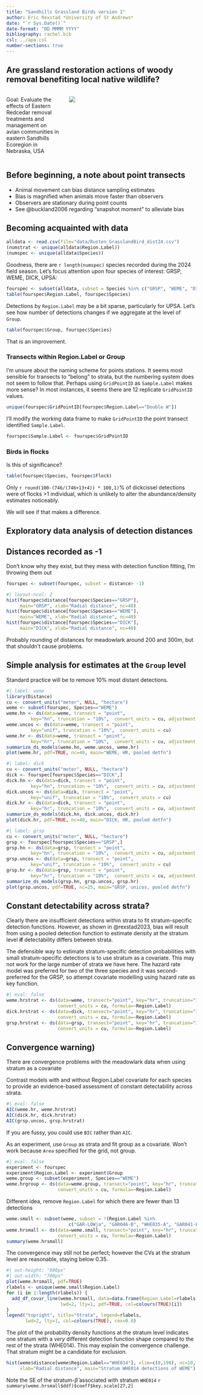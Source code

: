 ```yaml
---
title: "Sandhills Grassland Birds version 1"
author: Eric Rexstad *University of St Andrews*
date: "`r Sys.Date()`"
date-format: "DD MMMM YYYY"
bibliography: rachel.bib
csl: ../apa.csl
number-sections: true
---
```


## Are grassland restoration actions of woody removal benefiting local native wildlife?

:::: {.columns}

::: {.column width='30%'}
Goal: Evaluate the effects of Eastern Redcedar removal treatments and management on avian communities in eastern Sandhills Ecoregion in Nebraska, USA

:::

::: {.column width='70%'}
![](studyarea.png)
:::

::::

:::{.callout-caution collapse=false appearance='default' icon=true}
## Before beginning, a note about point transects
- Animal movement can bias distance sampling estimates 
- Bias is magnified when animals move faster than observers
- Observers are stationary during point counts
- See @buckland2006 regarding "snapshot moment" to alleviate bias
:::

## Becoming acquainted with data

```r
alldata <- read.csv(file="data/Rusten_GrasslandBird_dist24.csv")
(numstrat <- unique(alldata$Region.Label))
(numspec <- unique(alldata$Species))
```

Goodness, there are `r length(numspec)` species recorded during the 2024 field season. Let's focus attention upon four species of interest: GRSP, WEME, DICK, UPSA:

```r
fourspec <- subset(alldata, subset = Species %in% c("GRSP", "WEME", "DICK", "UPSA"))
table(fourspec$Region.Label, fourspec$Species)
```

Detections by `Region.Label` may be a bit sparse, particularly for UPSA. Let's see how number of detections changes if we aggregate at the level of `Group`.

```r
table(fourspec$Group, fourspec$Species)
```

That is an improvement.

### Transects within Region.Label or Group

I'm unsure about the naming scheme for points stations. It seems most sensible for transects to "belong" to strata, but the numbering system does not seem to follow that. Perhaps using `GridPointID` as `Sample.Label` makes more sense? In most instances, it seems there are 12 replicate `GridPointID` values.

```r
unique(fourspec$GridPointID[fourspec$Region.Label=="Double W"])
```

I'll modify the working data frame to make `GridPointID` the point transect identified `Sample.Label`.

```r
fourspec$Sample.Label <- fourspec$GridPointID
```


### Birds in flocks

Is this of significance?

```r
table(fourspec$Species, fourspec$Flock)
```

Only `r round(100-(746/(746+13+4)) * 100,1)`\% of dickcissel detections were of flocks >1 individual, which is unlikely to alter the abundance/density estimates noticeably. 

We will see if that makes a difference.

## Exploratory data analysis of detection distances

:::{.callout-caution collapse=false appearance='default' icon=true}
## Distances recorded as -1
Don't know why they exist, but they mess with detection function fitting, I'm throwing them out
:::

```r
fourspec <- subset(fourspec, subset = distance> -1)
```


```r
#| layout-ncol: 2
hist(fourspec$distance[fourspec$Species=="GRSP"], 
     main="GRSP", xlab="Radial distance", nc=40)
hist(fourspec$distance[fourspec$Species=="WEME"], 
     main="WEME", xlab="Radial distance", nc=40)
hist(fourspec$distance[fourspec$Species=="DICK"], 
     main="DICK", xlab="Radial distance", nc=40)
```

Probably rounding of distances for meadowlark around 200 and 300m, but that shouldn't cause problems.

## Simple analysis for estimates at the `Group` level

Standard practice will be to remove 10% most distant detections.

```r
#| label: weme
library(Distance)
cu <- convert_units("meter", NULL, "hectare")
weme <- subset(fourspec, Species=="WEME")
weme.hn <- ds(data=weme, transect = "point",
         key="hn", truncation = "10%",  convert_units = cu, adjustment = "herm")
weme.uncos <- ds(data=weme, transect = "point",
         key="unif", truncation = "10%",  convert_units = cu)
weme.hr <- ds(data=weme, transect = "point",
         key="hr", truncation = "10%",  convert_units = cu, adjustment = "poly")
summarize_ds_models(weme.hn, weme.uncos, weme.hr)
plot(weme.hr, pdf=TRUE, nc=40, main="WEME, HR, pooled detfn")
```


```r
#| label: dick
cu <- convert_units("meter", NULL, "hectare")
dick <- fourspec[fourspec$Species=="DICK",]
dick.hn <- ds(data=dick, transect = "point",
         key="hn", truncation = "10%",  convert_units = cu, adjustment = "herm")
dick.uncos <- ds(data=dick, transect = "point",
         key="unif", truncation = "10%",  convert_units = cu)
dick.hr <- ds(data=dick, transect = "point",
         key="hr", truncation = "10%",  convert_units = cu, adjustment = "poly")
summarize_ds_models(dick.hn, dick.uncos, dick.hr)
plot(dick.hr, pdf=TRUE, nc=40, main="DICK, HR, pooled detfn")
```

```r
#| label: grsp
cu <- convert_units("meter", NULL, "hectare")
grsp <- fourspec[fourspec$Species=="GRSP",]
grsp.hn <- ds(data=grsp, transect = "point",
         key="hn", truncation = "10%",  convert_units = cu, adjustment = "herm")
grsp.uncos <- ds(data=grsp, transect = "point",
         key="unif", truncation = "10%",  convert_units = cu)
grsp.hr <- ds(data=grsp, transect = "point",
         key="hr", truncation = "10%",  convert_units = cu, adjustment = "poly")
summarize_ds_models(grsp.hn, grsp.uncos, grsp.hr)
plot(grsp.uncos, pdf=TRUE, nc=25, main="GRSP, unicos, pooled detfn")
```

## Constant detectability across strata?

Clearly there are insufficient detections within strata to fit stratum-specific detection functions. However, as shown in @rexstad2023, bias will result from using a pooled detection function to estimate density at the stratum level **if** detectability differs between strata.  

The defensible way to estimate stratum-specific detection probabilities with small stratum-specific detections is to use stratum as a covariate. This may not work for the large number of strata we have here. The hazard rate model was preferred for two of the three species and it was second-preferred for the GRSP, so attempt covariate modelling using hazard rate as key function.

```r
#| eval: false
weme.hrstrat <- ds(data=weme, transect="point", key="hr", truncation="10%",
                   convert_units = cu, formula=~Region.Label)
dick.hrstrat <- ds(data=dick, transect="point", key="hr", truncation="10%",
                   convert_units = cu, formula=~Region.Label)
grsp.hrstrat <- ds(data=grsp, transect="point", key="hr", truncation="10%",
                   convert_units = cu, formula=~Region.Label)
```

:::{.callout-warning collapse=false appearance='default' icon=true}
## Convergence warning)
There are convergence problems with the meadowlark data when using stratum as a covariate
:::

Contrast models with and without Region.Label covariate for each species to provide an evidence-based assessment of constant detectability across strata.

```r
#| eval: false
AIC(weme.hr, weme.hrstrat)
AIC(dick.hr, dick.hrstrat)
AIC(grsp.uncos, grsp.hrstrat)
```

If you are fussy, you could use `BIC` rather than `AIC`.

As an experiment, use `Group` as strata and fit group as a covariate. Won't work because `Area` specified for the grid, not group.

```r
#| eval: false
experiment <- fourspec
experiment$Region.Label <- experiment$Group
weme.group <- subset(experiment, Species=="WEME")
weme.hrgroup <- ds(data=weme.group, transect="point", key="hr", truncation="10%",
                   convert_units = cu, formula=~Region.Label)
```

Different idea, remove `Region.Label` for which there are fewer than 13 detections

```r
weme.small <- subset(weme, subset = !(Region.Label %in% 
                       c("GAR-LOWja", "GAR046-B", "WHE035-A", "GAR041-B")))
weme.hrsmall <- ds(data=weme.small, transect="point", key="hr", truncation="10%",
                   convert_units = cu, formula=~Region.Label)
summary(weme.hrsmall)
```

The convergence may still not be perfect; however the CVs at the stratum level are reasonable, staying below 0.35.

```r
#| out-height: "800px"
#| out-width: "700px"
plot(weme.hrsmall, pdf=TRUE)
rlabels <- unique(weme.small$Region.Label)
for (i in 1:length(rlabels)) {
  add_df_covar_line(weme.hrsmall, data=data.frame(Region.Label=rlabels[i]),
                    lwd=2, lty=1, pdf=TRUE, col=colours(TRUE)[i])
}
legend("topright", title="Strata", legend=rlabels,
       lwd=2, lty=1, col=colours(TRUE), cex=0.8)
```

The plot of the probability density functions at the stratum level indicates one stratum with a *very* different detection function shape compared to the rest of the strata (WHE014). This may explain the convergence challenge. That stratum might be a candidate for exclusion.

```r
hist(weme$distance[weme$Region.Label=="WHE014"], xlim=c(0,190), nc=10,
     xlab="Radial distance", main="Stratum WHE014 detections of WEME")
```

Note the SE of the stratum-$\hat{\beta}$ associated with stratum `WHE014` `r summary(weme.hrsmall$ddf)$coeff$key.scale[27,2]`